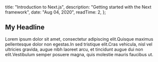   title: "Introduction to Next.js",
  description: "Getting started with the Next framework",
  date: "Aug 04, 2020",
  readTime: 2,
};

## My Headline

Lorem ipsum dolor sit amet, consectetur adipiscing elit.Quisque maximus pellentesque dolor non egestas.In sed tristique elit.Cras vehicula, nisl vel ultricies gravida, augue nibh laoreet arcu, et tincidunt augue dui non elit.Vestibulum semper posuere magna, quis molestie mauris faucibus ut.
